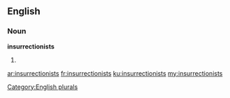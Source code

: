 ==English==

===Noun===
'''insurrectionists'''

# {{plural of|[[insurrectionist]]}}

[[Category:English plurals]]

[[ar:insurrectionists]]
[[fr:insurrectionists]]
[[ku:insurrectionists]]
[[my:insurrectionists]]